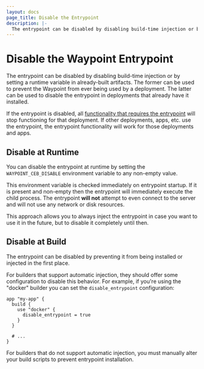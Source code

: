 ```yaml
---
layout: docs
page_title: Disable the Entrypoint
description: |-
  The entrypoint can be disabled by disabling build-time injection or by setting a runtime variable in already-built artifacts.
---
```


# Disable the Waypoint Entrypoint

The entrypoint can be disabled by disabling build-time injection or
by setting a runtime variable in already-built artifacts. The former can
be used to prevent the Waypoint from ever being used by a deployment. The
latter can be used to disable the entrypoint in deployments that already
have it installed.

If the entrypoint is disabled, all
[functionality that requires the entrypoint](/docs/entrypoint#functionality)
will stop functioning for that deployment. If other deployments, apps, etc.
use the entrypoint, the entrypoint functionality will work for those
deployments and apps.

## Disable at Runtime

You can disable the entrypoint at runtime by setting the `WAYPOINT_CEB_DISABLE`
environment variable to any non-empty value.

This environment variable is checked immediately on entrypoint startup. If
it is present and non-empty then the entrypoint will immediately execute the
child process. The entrypoint **will not** attempt to even connect to the
server and will not use any network or disk resources.

This approach allows you to always inject the entrypoint in case you
want to use it in the future, but to disable it completely until then.

## Disable at Build

The entrypoint can be disabled by preventing it from being installed or
injected in the first place.

For builders that support automatic injection, they should offer some
configuration to disable this behavior. For example, if you're using the
"docker" builder you can set the `disable_entrypoint` configuration:

```hcl
app "my-app" {
  build {
    use "docker" {
      disable_entrypoint = true
    }
  }

  # ...
}
```

For builders that do not support automatic injection, you must manually
alter your build scripts to prevent entrypoint installation.
